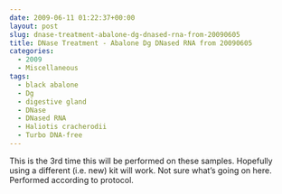 ```yaml
---
date: 2009-06-11 01:22:37+00:00
layout: post
slug: dnase-treatment-abalone-dg-dnased-rna-from-20090605
title: DNase Treatment - Abalone Dg DNased RNA from 20090605
categories:
  - 2009
  - Miscellaneous
tags:
  - black abalone
  - Dg
  - digestive gland
  - DNase
  - DNased RNA
  - Haliotis cracherodii
  - Turbo DNA-free
---
```


This is the 3rd time this will be performed on these samples. Hopefully using a different (i.e. new) kit will work. Not sure what's going on here. Performed according to protocol.
